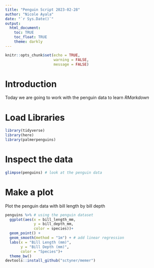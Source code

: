 ```yaml
---
title: "Penguin Script 2023-02-28"
author: "Nicole Ayala"
date: "`r Sys.Date()`"
output: 
  html_document:
    toc: TRUE
    toc_float: TRUE
    theme: darkly
---
```


```r
knitr::opts_chunk$set(echo = TRUE,
                      warning = FALSE,
                      message = FALSE)
```


# Introduction

Today we are going to work with the penguin data to learn *RMarkdown*


# Load Libraries
```r
library(tidyverse)
library(here)
library(palmerpenguins)
```

# Inspect the data
```r
glimpse(penguins) # look at the penguin data
```
# Make a plot
Plot the penguin data with bill length by bill depth

```r
penguins %>% # using the penguin dataset
  ggplot(aes(x = bill_length_mm,
             y = bill_depth_mm,
             color = species))+
  geom_point() +
  geom_smooth(method = "1m") + # add linear regression
  labs(x = "Bill Length (mm)",
       y = "Bill Depth (mm)",
       color = "Species")+
  theme_bw()
devtools::install_github("sctyner/memer")

```

